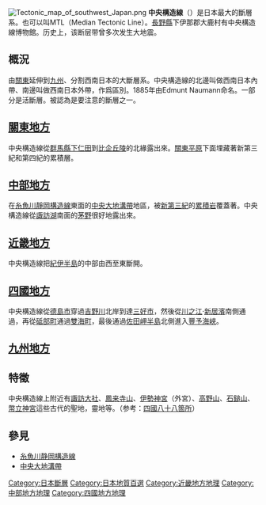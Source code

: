 [[File:Tectonic_map_of_southwest_Japan.png|thumb]]
'''中央構造線'''（{{jpn|j=中央構造線|hg=ちゅうおうこうぞうせん}}）是日本最大的斷層系。也可以叫MTL（Median Tectonic Line）。[[長野縣|長野縣]]下伊那郡大鹿村有中央構造線博物館。历史上，该断层带曾多次发生大地震。

== 概況 ==
{{japanese|japanese=中央構造線|kana=ちゅうおうこうぞうせん|romaji=ChūŌKōZōSen|}}
由[[关东地方|關東]]延伸到[[九州_(日本)|九州]]、分割西南日本的大斷層系。中央構造線的北邊叫做西南日本內帶、南邊叫做西南日本外帶，作爲區別。1885年由Edmunt Naumann命名。一部分是活斷層。被認為是要注意的斷層之一。

== [[關東地方|關東地方]] ==
中央構造線從[[群馬縣|群馬縣]][[下仁田|下仁田]]到[[比企丘陵|比企丘陵]]的北緣露出來。[[關東平原|關東平原]]下面埋藏著新第三紀和第四紀的累積層。

== [[中部地方|中部地方]] ==
在[[糸魚川靜岡構造線|糸魚川靜岡構造線]]東面的[[中央大地溝帶|中央大地溝帶]]地區，被[[新第三紀|新第三紀]]的[[累積岩|累積岩]]覆蓋著。中央構造線從[[諏訪湖|諏訪湖]]南面的[[茅野|茅野]]很好地露出來。

== [[近畿地方|近畿地方]] ==
中央構造線把[[紀伊半島|紀伊半島]]的中部由西至東斷開。
== [[四國地方|四國地方]] ==
中央構造線從[[德島市|德島市]]穿過[[吉野川|吉野川]]北岸到達[[三好市_(德島縣)|三好市]]，然後從[[川之江|川之江]]·[[新居濱|新居濱]]南側通過，再從[[砥部町|砥部町]]通過[[雙海町|雙海町]]，最後通過[[佐田岬半島|佐田岬半島]]北側進入[[豐予海峽|豐予海峽]]。

== [[九州地方|九州地方]] ==
== 特徵 ==
中央構造線上附近有[[諏訪大社|諏訪大社]]、[[鳳来寺山|鳳来寺山]]、[[伊勢神宮|伊勢神宮]]（外宮）、[[高野山|高野山]]、[[石鎚山|石鎚山]]、[[幣立神宮|幣立神宮]]這些古代的聖地，靈地等。（参考：[[四國八十八箇所|四國八十八箇所]]）

== 參見 ==
{{Commons category|Median Tectonic Line}}
* [[糸魚川静岡構造線|糸魚川静岡構造線]]
* [[中央大地溝帶|中央大地溝帶]]

{{DEFAULTSORT:Chuo Kozosen}}
[[Category:日本斷層|Category:日本斷層]]
[[Category:日本地質百選|Category:日本地質百選]]
[[Category:近畿地方地理|Category:近畿地方地理]]
[[Category:中部地方地理|Category:中部地方地理]]
[[Category:四國地方地理|Category:四國地方地理]]